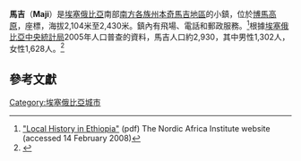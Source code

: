 {{Infobox Settlement
|official_name          = 馬吉
|other_name             = Maji
|native_name            =  <!-- for cities whose native name is not in English -->
|nickname               = 
|settlement_type        = 
|motto                  = 
|image_skyline          = 
|imagesize              = 300px
|image_caption          = 
|image_flag             = 
|flag_size              =
|image_seal             = 
|seal_size              =
|image_shield           = 
|shield_size            =
|city_logo              =
|citylogo_size          =
|image_map              =
|mapsize                = 
|map_caption            = 
|image_map1             = 
|mapsize1               = 
|map_caption1           = 
|image_dot_map          =
|dot_mapsize            =
|dot_map_caption        =
|dot_x =  |dot_y =
|pushpin_map            = 
|pushpin_label_position = <!-- the position of the pushpin label: left, right, top, bottom, none -->
|pushpin_map_caption    = 
|pushpin_mapsize        =
|subdivision_type       = 國家
|subdivision_name       = {{flagcountry|Ethiopia}}
|subdivision_type1      = 州
|subdivision_name1      = [[南方各族州|南方各族州]]
|subdivision_type2      = 地區
|subdivision_name2      = [[本奇馬吉地區|本奇馬吉地區]]
|subdivision_type3      = 
|subdivision_name3      = 
|subdivision_type4      = 
|subdivision_name4      = 
|government_footnotes   =
|government_type        =
|leader_title           = 
|leader_name            = 
|leader_title1          =  <!-- for places with, say, both a mayor and a city manager -->
|leader_name1           =
|leader_title2          =
|leader_name2           =
|leader_title3          =
|leader_name3           =
|leader_title4          =
|leader_name4           =
|established_title      =  
|established_date       = 
|established_title2     =  <!-- Incorporated (town) -->
|established_date2      = 
|established_title3     =  <!-- Incorporated (city) -->
|established_date3      = 
|area_magnitude         = 
|unit_pref                = <!--Enter: Imperial, if Imperial (metric) is desired-->
|area_footnotes           =
|area_total_km2           = <!-- ALL fields dealing with a measurements are subject to automatic unit conversion-->
|area_land_km2            = <!--See table @ Template:Infobox Settlement for details on automatic unit conversion-->
|area_water_km2           = 
|area_total_sq_mi         = 
|area_land_sq_mi          = 
|area_water_sq_mi         = 
|area_water_percent       = 
|area_urban_km2           = 
|area_urban_sq_mi         = 
|area_metro_km2           = 
|area_metro_sq_mi         = 
|population_as_of               = 2005
|population_footnotes           = 
|population_note                = 
|population_total               =2,930
|population_density_km2         = 
|population_density_sq_mi       = 
|population_metro               =
|population_density_metro_km2   =
|population_density_metro_sq_mi =
|population_urban               = 
|population_density_urban_km2   =
|population_density_urban_sq_mi =
|population_blank1_title        =
|population_blank1              =
|population_density_blank1_km2 =   
|population_density_blank1_sq_mi = 
|timezone               = [[東非時間|東非時間]]
|utc_offset             = +3
|timezone_DST           = 
|utc_offset_DST         = 
|latd=6 |latm=12 |latNS=N
|longd=35 |longm=35 |longEW=E
|elevation_footnotes    =  <!--for references: use <ref> </ref> tags-->
|elevation_m            = 2104
|elevation_ft           = 
|postal_code_type       =  <!-- enter ZIP code, Postcode, Post code, Postal code... -->
|postal_code            =
|area_code              =
|blank_name             =
|blank_info             =
|blank1_name            =
|blank1_info            =
|website                = 
|footnotes              = 
}}

'''馬吉'''（'''Maji'''）是[[埃塞俄比亞|埃塞俄比亞]]南部[[南方各族州|南方各族州]][[本奇馬吉地區|本奇馬吉地區]]的小鎮，位於[[博馬高原|博馬高原]]，座標{{Coord|6|12|N|35|35|E}}，海拔2,104米至2,430米。鎮內有飛場、電話和郵政服務。<ref name=NAI-web>[http://130.238.24.99/library/resources/dossiers/local_history_of_ethiopia/m/ORTMAI.pdf "Local History in Ethiopia"]{{dead link|date=十一月 2017 |bot=InternetArchiveBot }} (pdf) The Nordic Africa Institute website (accessed 14 February 2008)</ref>根據[[埃塞俄比亞中央統計局|埃塞俄比亞中央統計局]]2005年人口普查的資料，馬吉人口約2,930，其中男性1,302人，女性1,628人。<ref>{{Cite web |url=http://www.csa.gov.et/text_files/2005_national_statistics.htm |title=CSA 2005 National Statistics, Table B.4 |accessdate=2010-04-03 |archive-date=2007-08-13 |archive-url=https://web.archive.org/web/20070813054932/http://www.csa.gov.et/text_files/2005_national_statistics.htm |dead-url=no }}</ref>

==參考文獻==
{{reflist}}

[[Category:埃塞俄比亞城市|Category:埃塞俄比亞城市]]